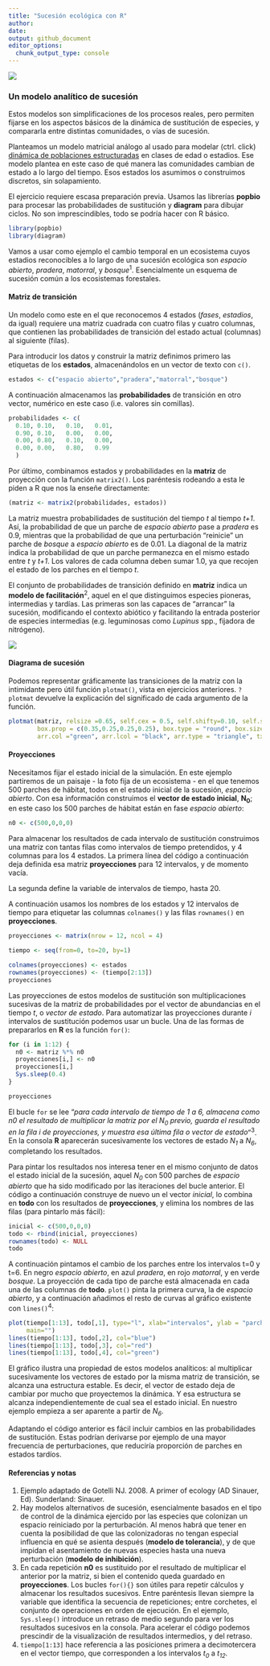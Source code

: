```yaml
---
title: "Sucesión ecológica con R"
author:
date:
output: github_document
editor_options: 
  chunk_output_type: console
---
```

![](succession_files/figure-markdown_github/sucesion_stand_dev0_100.png)

### Un modelo analítico de sucesión
Estos modelos son simplificaciones de los procesos reales, pero permiten fijarse en los aspectos básicos de la dinámica de sustitución de especies, y compararla entre distintas comunidades, o vías de sucesión. 

Planteamos un modelo matricial análogo al usado para modelar (ctrl. click) [dinámica de poblaciones estructuradas](https://github.com/quevedomario/eco3r/blob/master/stages.md) en clases de edad o estadios.
Ese modelo plantea en este caso de qué manera las comunidades cambian de estado a lo largo del tiempo. Esos estados los asumimos o construimos discretos, sin solapamiento.

El ejercicio requiere escasa preparación previa. Usamos las librerías **popbio** para procesar las probabilidades de sustitución y **diagram** para dibujar ciclos. No son imprescindibles, todo se podría hacer con R básico.
```r
library(popbio)
library(diagram)
```

Vamos a usar como ejemplo el cambio temporal en un ecosistema cuyos estadios reconocibles a lo largo de una sucesión ecológica son *espacio abierto*, *pradera*, *matorral*, y *bosque*^1^. Esencialmente un esquema de sucesión común a los ecosistemas forestales.

#### Matriz de transición
Un modelo como este en el que reconocemos 4 estados (*fases*, *estadios*, da igual) requiere una matriz cuadrada con cuatro filas y cuatro columnas, que contienen las probabilidades de transición del estado actual (columnas) al siguiente (filas).

Para introducir los datos y construir la matriz definimos primero las etiquetas de los **estados**, almacenándolos en un vector de texto con `c()`. 
```r
estados <- c("espacio abierto","pradera","matorral","bosque") 
```

A continuación almacenamos las **probabilidades** de transición en otro vector, numérico en este caso (i.e. valores sin comillas). 
```r
probabilidades <- c(
  0.10, 0.10,	0.10,	0.01,
  0.90,	0.10,	0.00,	0.00,
  0.00,	0.80,	0.10,	0.00,
  0.00,	0.00,	0.80,	0.99
  )
```

Por último, combinamos estados y probabilidades en la **matriz** de proyección con la función `matrix2()`. Los paréntesis rodeando a esta le piden a R que nos la enseñe directamente:  
```r
(matriz <- matrix2(probabilidades, estados))
```

La matriz muestra probabilidades de sustitución del tiempo *t* al tiempo *t+1*. Así, la probabilidad de que un parche de *espacio abierto* pase a *pradera* es 0.9, mientras que la probabilidad de que una perturbación "reinicie" un parche de *bosque* a *espacio abierto* es de 0.01. La diagonal de la matriz indica la probabilidad de que un parche permanezca en el mismo estado entre *t* y *t+1*. Los valores de cada columna deben sumar 1.0, ya que recojen el estado de los parches en el tiempo *t*.

El conjunto de probabilidades de transición definido en **matriz** indica un **modelo de facilitación**^2^, aquel en el que distinguimos especies pioneras, intermedias y tardías. Las primeras son las capaces de "arrancar" la sucesión, modificando el contexto abiótico y facilitando la entrada posterior de especies intermedias (e.g. leguminosas como *Lupinus* spp., fijadora de nitrógeno). 

![](succession_files/figure-gfm/lupinus.jpg)

#### Diagrama de sucesión
Podemos representar gráficamente las transiciones de la matriz con la intimidante pero útil función `plotmat()`, vista en ejercicios anteriores. 
`?plotmat` devuelve la explicación del significado de cada argumento de la función.

```r
plotmat(matriz, relsize =0.65, self.cex = 0.5, self.shifty=0.10, self.shiftx = c(0.07,0.16,-0.23,0),
        box.prop = c(0.35,0.25,0.25,0.25), box.type = "round", box.size = 0.14, lwd = 1.2, 
        arr.col ="green", arr.lcol = "black", arr.type = "triangle", txt.col = "blue")
```

#### Proyecciones
Necesitamos fijar el estado inicial de la simulación. En este ejemplo partiremos de un paisaje - la foto fija de un ecosistema - en el que tenemos 500 parches de hábitat, todos en el estado inicial de la sucesión, *espacio abierto*. Con esa información construimos  el **vector de estado inicial**, **N~0~**; en este caso los 500 parches de hábitat están en fase *espacio abierto*:
```r
n0 <- c(500,0,0,0)
```

Para almacenar los resultados de cada intervalo de sustitución construimos una matriz con tantas filas como intervalos de tiempo pretendidos, y 4 columnas para los 4 estados. La primera línea del código a continuación deja definida esa matriz **proyecciones** para 12 intervalos, y de momento vacía.

La segunda define la variable de intervalos de tiempo, hasta 20.

A continuación usamos los nombres de los estados y 12 intervalos de tiempo para etiquetar las columnas `colnames()` y las filas `rownames()` en **proyecciones**. 

```r
proyecciones <- matrix(nrow = 12, ncol = 4)

tiempo <- seq(from=0, to=20, by=1)

colnames(proyecciones) <- estados
rownames(proyecciones) <- (tiempo[2:13])
proyecciones
```

Las proyecciones de estos modelos de sustitución son multiplicaciones sucesivas de la matriz de probabilidades por el vector de abundancias en el tiempo *t*, o *vector de estado*. Para automatizar las proyecciones durante *i* intervalos de sustitución podemos usar un bucle. Una de las formas de prepararlos en **R** es la función `for()`: 

```r
for (i in 1:12) {
  n0 <- matriz %*% n0
  proyecciones[i,] <- n0
  proyecciones[i,]
  Sys.sleep(0.4)
}

proyecciones
```

El bucle `for` se lee "*para cada intervalo de tiempo de 1 a 6, almacena como n0 el resultado de multiplicar la matriz por el N~0~ previo, guarda el resultado en la fila i de proyecciones, y muestra esa última fila o vector de estado*"^3^.   
En la consola **R** aparecerán sucesivamente los vectores de estado *N~1~* a *N~6~*, completando los resultados.

Para pintar los resultados nos interesa tener en el mismo conjunto de datos el estado inicial de la sucesión, aquel *N~0~* con 500 parches de *espacio abierto* que ha sido modificado por las iteraciones del bucle anterior. El código a continuación construye de nuevo un el vector *inicial*, lo combina en **todo** con los resultados de **proyecciones**, y elimina los nombres de las filas (para pintarlo más fácil):

```r
inicial <- c(500,0,0,0)
todo <- rbind(inicial, proyecciones)
rownames(todo) <- NULL
todo
```

A continuación pintamos el cambio de los parches entre los intervalos t=0 y t=6. En negro *espacio abierto*, en azul *pradera*, en rojo *matorral*, y en verde *bosque*.
La proyección de cada tipo de parche está almacenada en cada una de las columnas de **todo**. `plot()` pinta la primera curva, la de *espacio abierto*, y a continuación añadimos el resto de curvas al gráfico existente con `lines()`^4^:
```r
plot(tiempo[1:13], todo[,1], type="l", xlab="intervalos", ylab = "parches", ylim = c(0,500),
     main="")
lines(tiempo[1:13], todo[,2], col="blue")
lines(tiempo[1:13], todo[,3], col="red")
lines(tiempo[1:13], todo[,4], col="green")
```

El gráfico ilustra una propiedad de estos modelos analíticos: al multiplicar sucesivamente los vectores de estado por la misma matriz de transición, se alcanza una estructura estable. Es decir, el vector de estado deja de cambiar por mucho que proyectemos la dinámica. Y esa estructura se alcanza independientemente de cual sea el estado inicial. En nuestro ejemplo empieza a ser aparente a partir de *N~6~*.

Adaptando el código anterior es fácil incluir cambios en las probabilidades de sustitución. Estas podrían derivarse por ejemplo de una mayor frecuencia de perturbaciones, que reduciría proporción de parches en estados tardíos.

#### Referencias y notas
1. Ejemplo adaptado de Gotelli NJ. 2008. A primer of ecology (AD Sinauer, Ed). Sunderland: Sinauer.  
2. Hay modelos alternativos de sucesión, esencialmente basados en el tipo de control de la dinámica ejercido por las especies que colonizan un espacio reiniciado por la perturbación. Al menos habrá que tener en cuenta la posibilidad de que las colonizadoras no tengan especial influencia en qué se asienta después (**modelo de tolerancia**), y de que impidan el asentamiento de nuevas especies hasta una nueva perturbación (**modelo de inhibición**). 
3. En cada repetición **n0** es sustituido por el resultado de multiplicar el anterior por la matriz, si bien el contenido queda guardado en **proyecciones**. Los bucles `for(){}` son útiles para repetir cálculos y almacenar los resultados sucesivos. Entre paréntesis llevan siempre la variable que identifica la secuencia de repeticiones; entre corchetes, el conjunto de operaciones en orden de ejecución. En el ejemplo, `Sys.sleep()` introduce un retraso de medio segundo para ver los resultados sucesivos en la consola. Para acelerar el código podemos prescindir de la visualización de resultados intermedios, y del retraso.  
4. `tiempo[1:13]` hace referencia a las posiciones primera a decimotercera en el vector tiempo, que corresponden a los intervalos *t~0~* a *t~12~*.